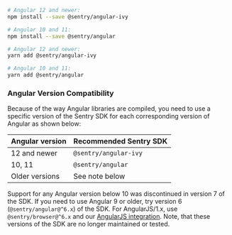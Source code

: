```bash {tabTitle:npm}
# Angular 12 and newer:
npm install --save @sentry/angular-ivy

# Angular 10 and 11:
npm install --save @sentry/angular
```

```bash {tabTitle:Yarn}
# Angular 12 and newer:
yarn add @sentry/angular-ivy

# Angular 10 and 11:
yarn add @sentry/angular
```

### Angular Version Compatibility

Because of the way Angular libraries are compiled, you need to use a specific version of the Sentry SDK for each corresponding version of Angular as shown below:

| Angular version | Recommended Sentry SDK |
| --------------- | ---------------------- |
| 12 and newer    | `@sentry/angular-ivy`  |
| 10, 11          | `@sentry/angular`      |
| Older versions  | See note below         |

<Alert level="warning">

Support for any Angular version below 10 was discontinued in version 7 of the SDK. If you need to use Angular 9 or older, try version 6 (`@sentry/angular@^6.x`) of the SDK. For AngularJS/1.x, use `@sentry/browser@^6.x` and our [AngularJS integration](/platforms/javascript/guides/angular/angular1). Note, that these versions of the SDK are no longer maintained or tested.

</Alert>
